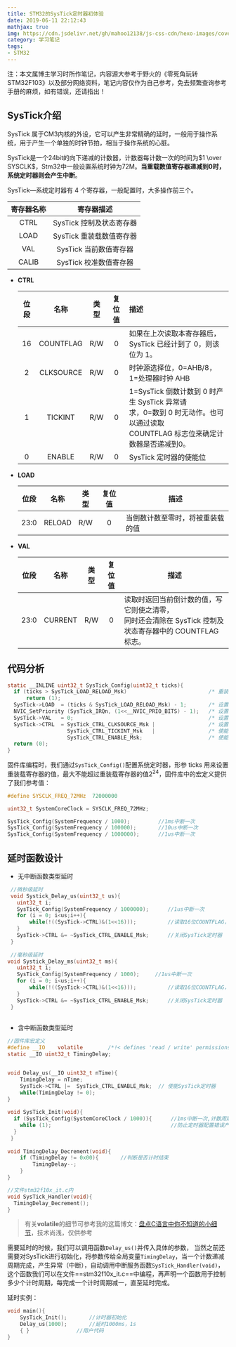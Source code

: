 ```yaml
---
title: STM32的SysTick定时器初体验
date: 2019-06-11 22:12:43
mathjax: true
img: https://cdn.jsdelivr.net/gh/mahoo12138/js-css-cdn/hexo-images/cover/stm32.jpg
category: 学习笔记
tags:
- STM32
---
```


注：本文属博主学习时所作笔记，内容源大参考于野火的《零死角玩转STM32F103》以及部分网络资料，笔记内容仅作为自己参考，免去频繁查询参考手册的麻烦，如有错误，还请指出！

## SysTick介绍

SysTick 属于CM3内核的外设，它可以产生非常精确的延时，一般用于操作系统，用于产生一个单独的时钟节拍，相当于操作系统的心脏。

SysTick是一个24bit的向下递减的计数器，计数器每计数一次的时间为$1 \over SYSCLK$，Stm32中一般设置系统时钟为72M。**当重载数值寄存器递减到0时，系统定时器则会产生中断**。

SysTick—系统定时器有 4 个寄存器，一般配置时，大多操作前三个。

| 寄存器名称 |        寄存器描述        |
| :--------: | :----------------------: |
|    CTRL    | SysTick 控制及状态寄存器 |
|    LOAD    | SysTick 重装载数值寄存器 |
|    VAL     |  SysTick 当前数值寄存器  |
|   CALIB    |  SysTick 校准数值寄存器  |

+ **CTRL**

  | 位段 |   名称    | 类型 | 复位值 | 描述                                                         |
  | :--: | :-------: | :--: | :----: | :----------------------------------------------------------- |
  |  16  | COUNTFLAG | R/W  |   0    | 如果在上次读取本寄存器后， SysTick 已经计到了 0，则该位为 1。 |
  |  2   | CLKSOURCE | R/W  |   0    | 时钟源选择位，0=AHB/8，1=处理器时钟 AHB                      |
  |  1   |  TICKINT  | R/W  |   0    | 1=SysTick 倒数计数到 0 时产生 SysTick 异常请<br/>求，0=数到 0 时无动作。也可以通过读取<br/>COUNTFLAG 标志位来确定计数器是否递减到0。 |
  |  0   |  ENABLE   | R/W  |   0    | SysTick 定时器的使能位                                       |

+ **LOAD**

  | 位段 |  名称  | 类型 | 复位值 | 描述                             |
  | :--: | :----: | :--: | :----: | -------------------------------- |
  | 23:0 | RELOAD | R/W  |   0    | 当倒数计数至零时，将被重装载的值 |

+ **VAL**

  | 位段 |  名称   | 类型 | 复位值 | 描述                                                         |
  | :--: | :-----: | :--: | :----: | ------------------------------------------------------------ |
  | 23:0 | CURRENT | R/W  |   0    | 读取时返回当前倒计数的值，写它则使之清零，<br/>同时还会清除在 SysTick 控制及状态寄存器中的 COUNTFLAG 标志。 |


## 代码分析

```c
static __INLINE uint32_t SysTick_Config(uint32_t ticks){ 
  if (ticks > SysTick_LOAD_RELOAD_Msk)  						/* 重装载值判断 */
      return (1);        					   
  SysTick->LOAD  = (ticks & SysTick_LOAD_RELOAD_Msk) - 1;       /* 设置重装载寄存器 */
  NVIC_SetPriority (SysTick_IRQn, (1<<__NVIC_PRIO_BITS) - 1);   /* 设置中断优先级 __NVIC_PRIO_BITS为4 */
  SysTick->VAL   = 0;                                           /* 设置当前数值寄存器 */
  SysTick->CTRL  = SysTick_CTRL_CLKSOURCE_Msk | 				/* 设置系统定时器的时钟源为 AHBCLK=72M */
                   SysTick_CTRL_TICKINT_Msk   | 				/* 使能系统定时器中断 */
                   SysTick_CTRL_ENABLE_Msk;                     /* 使能定时器 */
  return (0);                                                 
}
```

固件库编程时，我们通过`SysTick_Config()`配置系统定时器，形参 ticks 用来设置重装载寄存器的值，最大不能超过重装载寄存器的值$2^{24}$，固件库中的宏定义提供了我们参考值：

```c
#define SYSCLK_FREQ_72MHz  72000000

uint32_t SystemCoreClock = SYSCLK_FREQ_72MHz;

SysTick_Config(SystemFrequency / 1000);   	 	//1ms中断一次
SysTick_Config(SystemFrequency / 100000);	 	//10us中断一次
SysTick_Config(SystemFrequency / 1000000);	 	//1us中断一次
```

## 延时函数设计

+ 无中断函数类型延时

 ```c
  //微秒级延时
  void Systick_Delay_us(uint32_t us){
  	uint32_t i;
  	SysTick_Config(SystemFrequency / 1000000);		//1us中断一次
  	for (i = 0; i<us;i++){
  		while(!((SysTick->CTRL)&(1<<16)));			//读取16位COUNTFLAG，定时器一个中断周期1us结束while循环
  	} 
  	SysTick->CTRL &= ~SysTick_CTRL_ENABLE_Msk;		//关闭SysTick定时器
  }
  
  //毫秒级延时
void Systick_Delay_ms(uint32_t ms){
  	uint32_t i;
  	SysTick_Config(SystemFrequency / 1000);		//1us中断一次
  	for (i = 0; i<us;i++){
  		while(!((SysTick->CTRL)&(1<<16)));			//读取16位COUNTFLAG，定时器一个中断周期1ms结束while循环
  	} 
  	SysTick->CTRL &= ~SysTick_CTRL_ENABLE_Msk;		//关闭SysTick定时器
  }
  
 ```

+ 含中断函数类型延时

```c
//固件库宏定义
#define	__IO	volatile		/*!< defines 'read / write' permissions   */
static __IO uint32_t TimingDelay;


void Delay_us(__IO uint32_t nTime){ 
	TimingDelay = nTime;	 
  	SysTick->CTRL |=  SysTick_CTRL_ENABLE_Msk;	// 使能SysTick定时器
  	while(TimingDelay != 0);
}
  
void SysTick_Init(void){
  if (SysTick_Config(SystemCoreClock / 1000)){ 		//1ms中断一次,计数周期为1ms
  	while (1);										//防止定时器配置错误产生一些未知的连锁的错误
  }
 }
  
void TimingDelay_Decrement(void){
	if (TimingDelay != 0x00){		//判断是否计时结束
  		TimingDelay--;
  	}
}
```

  ```c
//文件stm32f10x_it.c内
void SysTick_Handler(void){
	TimingDelay_Decrement();	
}
  ```

  > 有关**volatile**的细节可参考我的这篇博文：[盘点C语言中你不知道的小细节]()，技术尚浅，仅供参考

  需要延时的时候，我们可以调用函数`Delay_us()`并传入具体的参数， 当然之前还需要对SysTick进行初始化，将参数传给全局变量`TimingDelay`，当一个计数递减周期完成，产生异常（中断），自动调用中断服务函数`SysTick_Handler(void)`，这个函数我们可以在文件==stm32f10x_it.c==中编程，再声明一个函数用于控制多少个计时周期，每完成一个计时周期减一，直至延时完成。

  延时实例：

  ```c
  void main(){
      SysTick_Init();		//计时器初始化
      Delay_us(1000);		//延时1000ms，1s
      {	}				//用户代码
  }
  ```

  